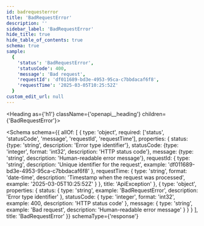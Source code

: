```yaml
---
id: badrequesterror
title: 'BadRequestError'
description: ''
sidebar_label: 'BadRequestError'
hide_title: true
hide_table_of_contents: true
schema: true
sample:
  {
    'status': 'BadRequestError',
    'statusCode': 400,
    'message': 'Bad request',
    'requestId': 'df011689-bd3e-4953-95ca-c7bbdacaf6f8',
    'requestTime': '2025-03-05T10:25:52Z'
  }
custom_edit_url: null
---
```



<Heading as={'h1'} className={'openapi__heading'} children={'BadRequestError'}></Heading>

<Schema
  schema={{
    allOf: [
      {
        type: 'object',
        required: ['status', 'statusCode', 'message', 'requestId', 'requestTime'],
        properties: {
          status: {type: 'string', description: 'Error type identifier'},
          statusCode: {type: 'integer', format: 'int32', description: 'HTTP status code'},
          message: {type: 'string', description: 'Human-readable error message'},
          requestId: {
            type: 'string',
            description: 'Unique identifier for the request',
            example: 'df011689-bd3e-4953-95ca-c7bbdacaf6f8'
          },
          requestTime: {
            type: 'string',
            format: 'date-time',
            description: 'Timestamp when the request was processed',
            example: '2025-03-05T10:25:52Z'
          }
        },
        title: 'ApiException'
      },
      {
        type: 'object',
        properties: {
          status: {
            type: 'string',
            example: 'BadRequestError',
            description: 'Error type identifier'
          },
          statusCode: {
            type: 'integer',
            format: 'int32',
            example: 400,
            description: 'HTTP status code'
          },
          message: {
            type: 'string',
            example: 'Bad request',
            description: 'Human-readable error message'
          }
        }
      }
    ],
    title: 'BadRequestError'
  }}
  schemaType={'response'}
></Schema>
